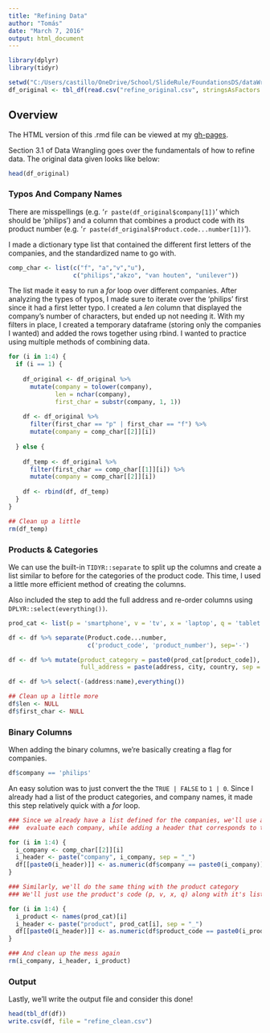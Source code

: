 ```yaml
---
title: "Refining Data"
author: "Tomás"
date: "March 7, 2016"
output: html_document
---
```

```r
library(dplyr)
library(tidyr)

setwd("C:/Users/castillo/OneDrive/School/SlideRule/FoundationsDS/dataWrangling/")
df_original <- tbl_df(read.csv("refine_original.csv", stringsAsFactors = F))
```
## Overview

The HTML version of this .rmd file can be viewed at my [gh-pages](https://elshambler.github.io/refine_original.html).

Section 3.1 of Data Wrangling goes over the fundamentals of how to refine data. The original data given looks like below:

```r
head(df_original)
```

### Typos And Company Names

There are misspellings (e.g. '`r paste(df_original$company[1])`' which should be 'philips') and a
column that combines a product code with its product number (e.g. '`r paste(df_original$Product.code...number[1])`').

I made a dictionary type list that contained the different first letters of the companies, and the standardized name to go with.

```r
comp_char <- list(c("f", "a","v","u"), 
                  c("philips","akzo", "van houten", "unilever"))
```


The list made it easy to run a _for_ loop over different companies. After analyzing the types of typos, I made sure to iterate over the 'philips' first
since it had a first letter typo. I created a _len_ column that displayed the company's number of characters, but ended up not needing it.
With my filters in place, I created a temporary dataframe (storing only the companies I wanted) and added the rows together using rbind. I wanted to
practice using multiple methods of combining data.

```r
for (i in 1:4) {
  if (i == 1) {
    
    df_original <- df_original %>% 
      mutate(company = tolower(company), 
             len = nchar(company), 
             first_char = substr(company, 1, 1))
    
    df <- df_original %>% 
      filter(first_char == "p" | first_char == "f") %>% 
      mutate(company = comp_char[[2]][i])
    
  } else {
    
    df_temp <- df_original %>% 
      filter(first_char == comp_char[[1]][i]) %>% 
      mutate(company = comp_char[[2]][i])
    
    df <- rbind(df, df_temp)
  }
}

## Clean up a little
rm(df_temp)
```

### Products & Categories

We can use the built-in `TIDYR::separate` to split up the columns and create a list similar to before for the categories of the product code.
This time, I used a little more efficient method of creating the columns.

Also included the step to add the full address and re-order columns using `DPLYR::select(everything())`.

```r
prod_cat <- list(p = 'smartphone', v = 'tv', x = 'laptop', q = 'tablet')

df <- df %>% separate(Product.code...number, 
                      c('product_code', 'product_number'), sep='-')

df <- df %>% mutate(product_category = paste0(prod_cat[product_code]), 
                    full_address = paste(address, city, country, sep = ","))

df <- df %>% select(-(address:name),everything())

## Clean up a little more
df$len <- NULL
df$first_char <- NULL
```

### Binary Columns

When adding the binary columns, we're basically creating a flag for companies.

```r
df$company == 'philips'
```

An easy solution was to just convert the the `TRUE | FALSE` to `1 | 0`. Since I already had a list of the product categories, and company names, it made this step relatively quick with a _for_ loop.

```r
### Since we already have a list defined for the companies, we'll use a for loop to go through each one and
###  evaluate each company, while adding a header that corresponds to the company we're evaluating

for (i in 1:4) {
  i_company <- comp_char[[2]][i]
  i_header <- paste("company", i_company, sep = "_")
  df[[paste0(i_header)]] <- as.numeric(df$company == paste0(i_company))
}

### Similarly, we'll do the same thing with the product category
### We'll just use the product's code (p, v, x, q) along with it's list we created earlier

for (i in 1:4) {
  i_product <- names(prod_cat)[i]
  i_header <- paste("product", prod_cat[i], sep = "_")
  df[[paste0(i_header)]] <- as.numeric(df$product_code == paste0(i_product))
}

### And clean up the mess again
rm(i_company, i_header, i_product)
```

### Output

Lastly, we'll write the output file and consider this done!

```r
head(tbl_df(df))
write.csv(df, file = "refine_clean.csv")
```
